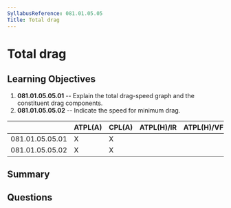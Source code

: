 ```yaml
---
SyllabusReference: 081.01.05.05
Title: Total drag
---
```


# Total drag

## Learning Objectives

1.  **081.01.05.05.01** -- Explain the total drag-speed graph and the constituent
    drag components.
2.  **081.01.05.05.02** -- Indicate the speed for minimum drag.

|                 | ATPL(A) | CPL(A) | ATPL(H)/IR | ATPL(H)/VFR | CPL(H) | IR | CBIR(A) |
| --------------- | ------- | ------ | ---------- | ----------- | ------ | -- | ------- |
| 081.01.05.05.01 | X       | X      |            |             |        |    |         |
| 081.01.05.05.02 | X       | X      |            |             |        |    |         |

## Summary

## Questions
